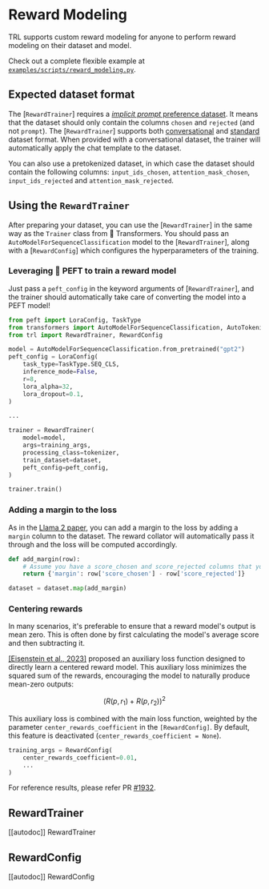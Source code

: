 # Reward Modeling

TRL supports custom reward modeling for anyone to perform reward modeling on their dataset and model.

Check out a complete flexible example at [`examples/scripts/reward_modeling.py`](https://github.com/huggingface/trl/tree/main/examples/scripts/reward_modeling.py).

## Expected dataset format

The [`RewardTrainer`] requires a [*implicit prompt* preference dataset](dataset_formats#preference). It means that the dataset should only contain the columns `chosen` and `rejected` (and not `prompt`).
The [`RewardTrainer`] supports both [conversational](dataset_formats#conversational-dataset-format) and [standard](dataset_formats#standard-dataset-format) dataset format. When provided with a conversational dataset, the trainer will automatically apply the chat template to the dataset.

You can also use a pretokenized dataset, in which case the dataset should contain the following columns: `input_ids_chosen`, `attention_mask_chosen`, `input_ids_rejected` and `attention_mask_rejected`.

## Using the `RewardTrainer`

After preparing your dataset, you can use the [`RewardTrainer`] in the same way as the `Trainer` class from 🤗 Transformers.
You should pass an `AutoModelForSequenceClassification` model to the [`RewardTrainer`], along with a [`RewardConfig`] which configures the hyperparameters of the training.

### Leveraging 🤗 PEFT to train a reward model

Just pass a `peft_config` in the keyword arguments of [`RewardTrainer`], and the trainer should automatically take care of converting the model into a PEFT model!

```python
from peft import LoraConfig, TaskType
from transformers import AutoModelForSequenceClassification, AutoTokenizer
from trl import RewardTrainer, RewardConfig

model = AutoModelForSequenceClassification.from_pretrained("gpt2")
peft_config = LoraConfig(
    task_type=TaskType.SEQ_CLS,
    inference_mode=False,
    r=8,
    lora_alpha=32,
    lora_dropout=0.1,
)

...

trainer = RewardTrainer(
    model=model,
    args=training_args,
    processing_class=tokenizer,
    train_dataset=dataset,
    peft_config=peft_config,
)

trainer.train()

```

### Adding a margin to the loss

As in the [Llama 2 paper](https://huggingface.co/papers/2307.09288), you can add a margin to the loss by adding a `margin` column to the dataset. The reward collator will automatically pass it through and the loss will be computed accordingly.

```python
def add_margin(row):
    # Assume you have a score_chosen and score_rejected columns that you want to use to compute the margin
    return {'margin': row['score_chosen'] - row['score_rejected']}

dataset = dataset.map(add_margin)
```

### Centering rewards

In many scenarios, it's preferable to ensure that a reward model's output is mean zero. This is often done by first calculating the model's average score and then subtracting it.

[[Eisenstein et al., 2023]](https://huggingface.co/papers/2312.09244) proposed an auxiliary loss function designed to directly learn a centered reward model. This auxiliary loss minimizes the squared sum of the rewards, encouraging the model to naturally produce mean-zero outputs:

$$\Big( R(p, r_1) + R(p, r_2) \Big)^2 $$

This auxiliary loss is combined with the main loss function, weighted by the parameter `center_rewards_coefficient` in the `[RewardConfig]`. By default, this feature is deactivated (`center_rewards_coefficient = None`).

```python
training_args = RewardConfig(
    center_rewards_coefficient=0.01,
    ...
)
```

For reference results, please refer PR [#1932](https://github.com/huggingface/trl/pull/1932).

## RewardTrainer

[[autodoc]] RewardTrainer

## RewardConfig

[[autodoc]] RewardConfig
